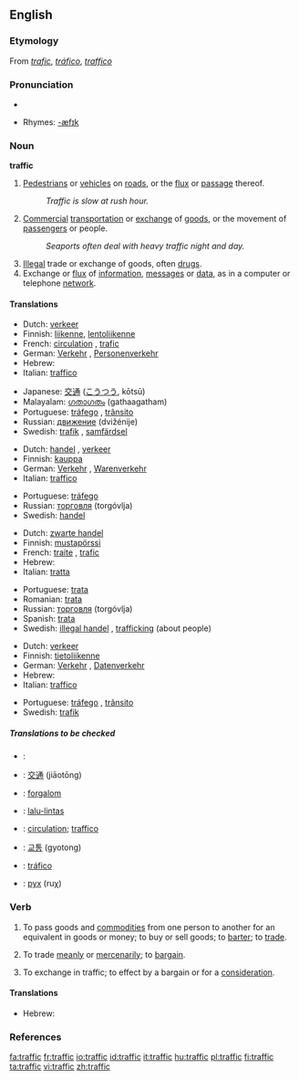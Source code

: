 ==English==

===Etymology===
From {{F.}} ''[[trafic]]'', {{S.}} ''[[tráfico]]'', {{It.}} ''[[traffico]]''

===Pronunciation===
*{{audio|en-us-traffic.ogg|Audio (US)}}

*Rhymes: [[Rhymes:English:-æfɪk|-æfɪk]]

===Noun===
'''traffic'''  {{uncountable}}

# [[pedestrian|Pedestrians]] or [[vehicle]]s on [[road]]s, or the [[flux]] or [[passage]] thereof.
#: ''Traffic is slow at rush hour.''
# [[commercial|Commercial]] [[transportation]] or [[exchange]] of [[goods]], or the movement of [[passenger]]s or people.
#: ''Seaports often deal with heavy traffic night and day.''
# [[illegal|Illegal]] trade or exchange of goods, often [[drug]]s.
# Exchange or [[flux]] of [[information]], [[message]]s or [[data]], as in a computer or telephone [[network]].

====Translations====
{{trans-top|pedestrians or vehicles on roads or on the air}}
*Dutch: [[verkeer]] {{n}}
*Finnish: [[liikenne]], [[lentoliikenne]]
*French: [[circulation]] {{f}}, [[trafic]] {{m}}
*German: [[Verkehr]] {{m}}, [[Personenverkehr]] {{m}}
*Hebrew: {{he-translation|תנועה|tnu`á|wv=תְּנוּעָה}} {{f}}
*Italian: [[traffico]] {{m}}
{{trans-mid}}
*Japanese: [[交通]] ([[こうつう]], kōtsū)
*Malayalam: [[ഗതാഗതം]] (gathaagatham)
*Portuguese: [[tráfego]] {{m}}, [[trânsito]] {{m}}
*Russian: [[движение]] (dvižénije) {{n}}
*Swedish: [[trafik]] {{c}}, [[samfärdsel]] {{c}}
{{trans-bottom}}

{{trans-top|commercial transportation or exchange of goods}}
*Dutch: [[handel]] {{m}}, [[verkeer]] {{n}}
*Finnish: [[kauppa]]
*German: [[Verkehr]] {{m}}, [[Warenverkehr]] {{m}}
*Italian: [[traffico]] {{m}}
{{trans-mid}}
*Portuguese: [[tráfego]] {{m}}
*Russian: [[торговля]] (torgóvlja) {{f}}
*Swedish: [[handel]] {{c}}
{{trans-bottom}}

{{trans-top|illegal trade or exchange of goods, often drugs}}
*Dutch: [[zwarte handel]] {{m}}
*Finnish: [[mustapörssi]]
*French: [[traite]] {{f}}, [[trafic]] {{m}}
*Hebrew: {{he-translation|סחר|sákhar}} {{m}}
*Italian: [[tratta]] {{f}}
{{trans-mid}}
*Portuguese: [[trata]] {{f}}
*Romanian: [[trata]] {{f}}
*Russian: [[торговля]] (torgóvlja) {{f}}
*Spanish: [[trata]] {{f}}
*Swedish: [[illegal handel]] {{c}}, [[trafficking]] {{c}} (about people)
{{trans-bottom}}

{{trans-top|exchange or flux of information, messages or data}}
*Dutch: [[verkeer]] {{n}}
*Finnish: [[tietoliikenne]]
*German: [[Verkehr]] {{m}}, [[Datenverkehr]] {{m}}
*Hebrew: {{he-translation|עומס|ómes}} {{m}}
*Italian: [[traffico]] {{m}}
{{trans-mid}}
*Portuguese: [[tráfego]] {{m}}, [[trânsito]] {{m}}
*Swedish: [[trafik]] {{c}}
{{trans-bottom}}

=====Translations to be checked=====
*{{ttbc|Arabic}}: {{ARchar|[[مرور]]}} {{Unicode|(murú:r)}} {{m}}
*{{ttbc|Chinese}}: [[交通]] (jiāotōng)
*{{ttbc|Hungarian}}: [[forgalom]]
*{{ttbc|Indonesian}}: [[lalu-lintas]]
*{{ttbc|Interlingua}}: [[circulation]]; [[traffico]]
*{{ttbc|Korean}}: [[교통]] (gyotong)
*{{ttbc|Spanish}}: [[tráfico]] {{m}}
*{{ttbc|Ukrainian}}: [[рух]] (ruχ) {{m}}

===Verb===
{{en-infl-reg-consonant|traffic||k}} 
# {{intransitive}} To pass goods and [[commodity|commodities]] from one person to another for an equivalent in goods or money; to buy or sell goods; to [[barter]]; to [[trade]].
# {{intransitive}} To trade [[meanly]] or [[mercenarily]]; to [[bargain]].
# {{transitive}} To exchange in traffic; to effect by a bargain or for a [[consideration]].

====Translations====
{{trans-top|To pass goods and commodities from one person to another for an equivalent in goods or money}}
*Hebrew: {{he-translation|לסחור|liskhór}}
{{trans-mid}}
{{trans-bottom}}

{{trans-top|To trade meanly or mercenarily;}}
{{trans-mid}}
{{trans-bottom}}

{{trans-top|To exchange in traffic; to effect by a bargain or for a consideration}}
{{trans-mid}}
{{trans-bottom}}

===References===
{{R:Webster 1913}}

[[fa:traffic]]
[[fr:traffic]]
[[io:traffic]]
[[id:traffic]]
[[it:traffic]]
[[hu:traffic]]
[[pl:traffic]]
[[fi:traffic]]
[[ta:traffic]]
[[vi:traffic]]
[[zh:traffic]]